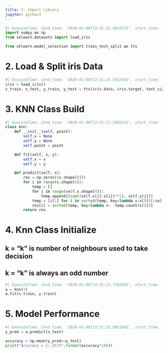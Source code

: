 ```yaml
---
title: 1. Import Library
jupyter: python3
---
```




```python
#| ExecuteTime: {end_time: '2020-01-06T13:31:23.485247Z', start_time: '2020-01-06T13:31:20.925649Z'}
import numpy as np
from sklearn.datasets import load_iris

from sklearn.model_selection import train_test_split as tts
```

# 2. Load & Split iris Data

```python
#| ExecuteTime: {end_time: '2020-01-06T13:31:23.503249Z', start_time: '2020-01-06T13:31:23.489248Z'}
iris = load_iris()
x_train, x_test, y_train, y_test = tts(iris.data, iris.target, test_size=.2,random_state=0)
```

# 3. KNN Class Build

```python
#| ExecuteTime: {end_time: '2020-01-06T13:31:23.590231Z', start_time: '2020-01-06T13:31:23.511244Z'}
class knn:
    def __init__(self, point):
        self.x = None
        self.y = None
        self.point = point

    def fit(self, x, y):
        self.x = x
        self.y = y

    def predict(self, x):
        res = np.zeros((x.shape[0]))
        for i in range(x.shape[0]):
            temp = []
            for j in range(self.x.shape[0]):
                temp.append([sum((self.x[j]-x[i])**2), self.y[j]])
            temp = [i[1] for i in sorted(temp, key=lambda x:x[0])[:self.point]]
            res[i] = sorted(temp, key=lambda x: -temp.count(x))[0]
        return res
```

# 4. Knn Class Initialize

## k = "k" is number of neighbours used to take decision
## k = "k" is always an odd number

```python
#| ExecuteTime: {end_time: '2020-01-06T13:31:23.726209Z', start_time: '2020-01-06T13:31:23.598231Z'}
a = knn(3)
a.fit(x_train, y_train)
```

# 5. Model Performance

```python
#| ExecuteTime: {end_time: '2020-01-06T13:31:23.902184Z', start_time: '2020-01-06T13:31:23.730226Z'}
y_pred = a.predict(x_test)

accuracy = np.mean(y_pred==y_test)
print("Accuracy = {:.2f}%".format(accuracy*100))
```

